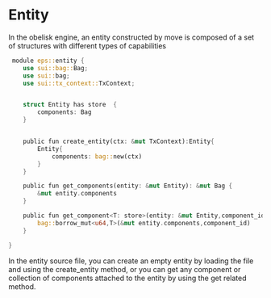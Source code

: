 # Entity

In the obelisk engine, an entity constructed by move is composed of a set of structures with different types of capabilities

```rust
 module eps::entity {
    use sui::bag::Bag;
    use sui::bag;
    use sui::tx_context::TxContext;


    struct Entity has store  {
        components: Bag
    }


    public fun create_entity(ctx: &mut TxContext):Entity{
        Entity{
            components: bag::new(ctx)
        }
    }

    public fun get_components(entity: &mut Entity): &mut Bag {
        &mut entity.components
    }

    public fun get_component<T: store>(entity: &mut Entity,component_id:u64): &mut T {
        bag::borrow_mut<u64,T>(&mut entity.components,component_id)
    }

}

```

In the entity source file, you can create an empty entity by loading the file and using the create_entity method, or you can get any component or collection of components attached to the entity by using the get related method.
